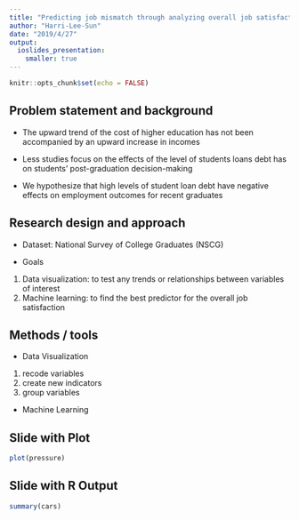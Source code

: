 ```yaml
---
title: "Predicting job mismatch through analyzing overall job satisfaction"
author: "Harri-Lee-Sun"
date: "2019/4/27"
output:
  ioslides_presentation:
    smaller: true
---
```


```r
knitr::opts_chunk$set(echo = FALSE)
```


## Problem statement and background ##

- The upward trend of the cost of higher education has not been accompanied by an upward increase in incomes

- Less studies focus on the effects of the level of students loans debt has on students’ post-graduation decision-making

- We hypothesize that high levels of student loan debt have negative effects on employment outcomes for recent graduates

## Research design and approach ##

- Dataset: National Survey of College Graduates (NSCG)

- Goals
1. Data visualization: to test any trends or relationships between variables of interest
2. Machine learning: to find the best predictor for the overall job satisfaction

## Methods / tools ##

- Data Visualization 
1. recode variables
2. create new indicators
3. group variables 
- Machine Learning 



## Slide with Plot

```r
plot(pressure)
```



## Slide with R Output

```r
summary(cars)
```


